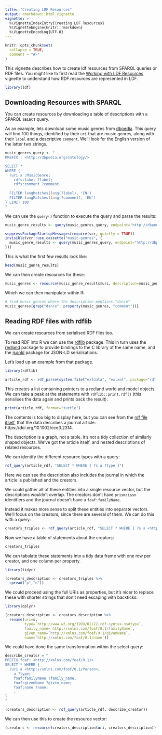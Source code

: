 ```yaml
---
title: "Creating LDF Resources"
output: rmarkdown::html_vignette
vignette: >
  %\VignetteIndexEntry{Creating LDF Resources}
  %\VignetteEngine{knitr::rmarkdown}
  %\VignetteEncoding{UTF-8}
---
```


```r
knitr::opts_chunk$set(
  collapse = TRUE,
  comment = "#>"
)
```

This vignette describes how to create ldf resources from SPARQL queries or RDF files. You might like to first read the [Working with LDF Resources](working-with-ldf-resources.html) vignette to understand how RDF resources are represented in LDF.

```r
library(ldf)
```

## Downloading Resources with SPARQL

You can create resources by downloading a table of descriptions with a SPARQL `SELECT` query.

As an example, lets download some music genres from [dbpedia](http://dbpedia.org). This query will find 100 things, identified by their `uri` that are music genres, along with their `label` and a descriptive `comment`. We'll look for the English version of the latter two strings.

```r
music_genres_query <- "
PREFIX : <http://dbpedia.org/ontology/>

SELECT *
WHERE {
  ?uri a :MusicGenre;
    rdfs:label ?label;
    rdfs:comment ?comment
    .
  FILTER langMatches(lang(?label), 'EN')
  FILTER langMatches(lang(?comment), 'EN')
} LIMIT 100
"
```

We can use the `query()` function to execute the query and parse the results:

```r
music_genre_results <- query(music_genres_query, endpoint="http://dbpedia.org/sparql/")
```

```r
suppressPackageStartupMessages(require(vcr, quietly = TRUE))
invisible(vcr::use_cassette("music-genres", {
  music_genre_results <- query(music_genres_query, endpoint="http://dbpedia.org/sparql/")
}))
```

This is what the first few results look like:

```r
head(music_genre_results)
```

We can then create resources for these:

```r
music_genres <- resource(music_genre_results$uri, description=music_genre_results)
```

Which we can then manipulate within R:

```r
# find music genres where the description mentions "dance"
music_genres[grep("dance", property(music_genres, "comment"))]
```

## Reading RDF files with rdflib

We can create resources from serialised RDF files too.

To read RDF into R we can use the [rdflib](https://cran.r-project.org/web/packages/rdflib/) package. This in turn uses the [redland](https://cran.r-project.org/web/packages/redland/) package to provide bindings to the C library of the same name, and the [jsonld](https://cran.r-project.org/web/packages/jsonld/) package for JSON-LD serialisations.

Let's load up an example from that package.

```r
library(rdflib)

article_rdf <- rdf_parse(system.file("extdata", "ex.xml", package="rdflib", mustWork=TRUE))
```

This creates a list containing pointers to a redland world and model objects. We can take a peak at the statements with `rdflib::print.rdf()` (this serialises the data again and prints back the result):

```r
print(article_rdf, format="turtle")
```

The contents is too big to display here, but you can see from the [rdf file itself](https://github.com/ropensci/rdflib/blob/master/inst/extdata/ex.xml), that the data describes a journal article: https://doi.org/10.1002/ece3.2314.

The description is a graph, not a table. It's not a tidy collection of similarly shaped objects. We've got the article itself, and nested descriptions of related resources.

We can identify the different resource types with a query:
```r
rdf_query(article_rdf, "SELECT * WHERE { ?s a ?type }")
```

Here we can see the description also includes the journal in which the article is published and the creators.

We could gather all of these entities into a single resource vector, but the descriptions wouldn't overlap. The creators don't have `prism:issn` identifiers and the journal doesn't have a `foaf:familyName`.

Instead it makes more sense to split these entities into separate vectors. We'll focus on the creators, since there are several of them. We can do this with a query:

```r
creators_triples <- rdf_query(article_rdf, "SELECT * WHERE { ?s a <http://xmlns.com/foaf/0.1/Person>; ?p ?o }")
```

Now we have a table of statements about the creators:

```r
creators_triples
```

We can tabulate these statements into a tidy data frame with one row per creator, and one column per property.

```r
library(tidyr)

(creators_description <- creators_triples %>% 
  spread("p","o"))
```

We could proceed using the full URIs as properties, but it's nicer to replace these with shorter strings that don't need escaping with backticks:

```r
library(dplyr)

(creators_description <- creators_description %>% 
  rename(uri=s,
         type=`http://www.w3.org/1999/02/22-rdf-syntax-ns#type`,
         family_name=`http://xmlns.com/foaf/0.1/familyName`,
         given_name=`http://xmlns.com/foaf/0.1/givenName`,
         name=`http://xmlns.com/foaf/0.1/name`))
```

We could have done the same transformation within the select query:

```r
describe_creator = "
PREFIX foaf: <http://xmlns.com/foaf/0.1/>
SELECT * WHERE { 
  ?uri a <http://xmlns.com/foaf/0.1/Person>;
    a ?type;
    foaf:familyName ?family_name;
    foaf:givenName ?given_name;
    foaf:name ?name;
    .
}
"

(creators_description <- rdf_query(article_rdf, describe_creator))
```

We can then use this to create the resource vector:

```r
(creators <- resource(creators_description$uri, creators_description))
```
